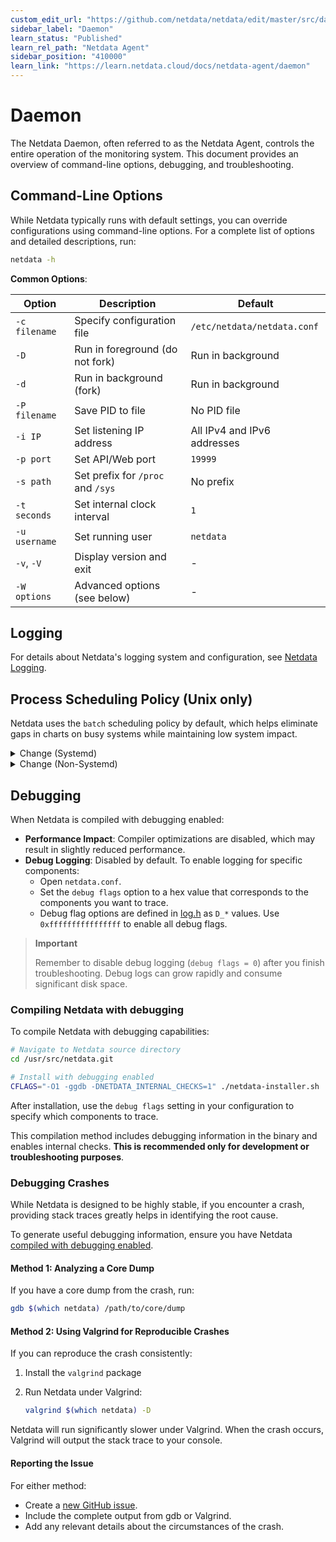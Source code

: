 ```yaml
---
custom_edit_url: "https://github.com/netdata/netdata/edit/master/src/daemon/README.md"
sidebar_label: "Daemon"
learn_status: "Published"
learn_rel_path: "Netdata Agent"
sidebar_position: "410000"
learn_link: "https://learn.netdata.cloud/docs/netdata-agent/daemon"
---
```


# Daemon

The Netdata Daemon, often referred to as the Netdata Agent, controls the entire operation of the monitoring system. This document provides an overview of command-line options, debugging, and troubleshooting.

## Command-Line Options

While Netdata typically runs with default settings, you can override configurations using command-line options. For a complete list of options and detailed descriptions, run:

```sh
netdata -h
```

**Common Options**:

| Option        | Description                       | Default                     |
|---------------|-----------------------------------|-----------------------------|
| `-c filename` | Specify configuration file        | `/etc/netdata/netdata.conf` |
| `-D`          | Run in foreground (do not fork)   | Run in background           |
| `-d`          | Run in background (fork)          | Run in background           |
| `-P filename` | Save PID to file                  | No PID file                 |
| `-i IP`       | Set listening IP address          | All IPv4 and IPv6 addresses |
| `-p port`     | Set API/Web port                  | `19999`                     |
| `-s path`     | Set prefix for `/proc` and `/sys` | No prefix                   |
| `-t seconds`  | Set internal clock interval       | `1`                         |
| `-u username` | Set running user                  | `netdata`                   |
| `-v`, `-V`    | Display version and exit          | -                           |
| `-W options`  | Advanced options (see below)      | -                           |

## Logging

For details about Netdata's logging system and configuration, see [Netdata Logging](/docs/developer-and-contributor-corner/libnetdata/log).

## Process Scheduling Policy (Unix only)

Netdata uses the `batch` scheduling policy by default, which helps eliminate gaps in charts on busy systems while maintaining low system impact.


<details>
<summary>Change (Systemd)</summary>

When Netdata runs under systemd as the `netdata` user, it can’t directly modify its scheduling policy and priority. Instead, configure these settings through systemd.

1. Use the following command to edit the systemd service (requires root privileges):

   ```bash
   systemctl edit netdata
   ```

2. Below are the available scheduling options. Uncomment and adjust the values according to your needs:

   ```bash
   [Service]
   ## CPU Scheduling Policy
   ## Options: other (system default) | batch | idle | fifo | rr
   #CPUSchedulingPolicy=other

   ## CPU Scheduling Priority (for fifo and rr policies)
   ## Range: 1 (lowest) to 99 (highest)
   ## Note: Netdata can only reduce this value via netdata.conf
   #CPUSchedulingPriority=1

   ## Process Nice Level (for other and batch policies)
   ## Range: -20 (highest) to 19 (lowest)
   ## Note: Netdata can only increase this value via netdata.conf
   #Nice=0
   ```

3. Configure Netdata to preserve systemd settings by editing `netdata.conf`:
      ```text
         [global]
            process scheduling policy = keep
      ```

4. [Restart](/docs/netdata-agent/maintenance/service-control) netdata service.

</details>


<details>
<summary>Change (Non-Systemd)</summary>

To modify the scheduling policy, [edit](/docs/netdata-agent/configuration#edit-a-configuration-file-using-edit-config) `netdata.conf`:

```text
[global]
  process scheduling policy = idle
```

**Available Policies**:

| Policy         | Description                                                                                                               |
|----------------|---------------------------------------------------------------------------------------------------------------------------|
| `batch`        | Similar to `other` but treats the thread as CPU-intensive, applying a mild scheduling penalty. This is Netdata's default. |
| `idle`         | Uses CPU only when available (lower than nice 19). Under extreme system load, may cause 1-2 second gaps in charts.        |
| `other`/`nice` | Linux's default process policy. Uses dynamic priorities based on the process's `nice` level.                              |
| `fifo`         | Requires static priorities above 0. Immediately preempts `other`, `batch`, or `idle` threads. No time slicing.            |
| `rr`           | Enhanced `fifo` with maximum time quantum for each thread.                                                                |
| `keep`/`none`  | Maintains existing scheduling policy and priority settings.                                                               |

For additional details about process scheduling, see [man sched](https://man7.org/linux/man-pages/man7/sched.7.html).

**FIFO and RR Priority**:

When using `fifo` or `rr` policies, you can set the process priority in `netdata.conf`:

```text
[global]
    process scheduling priority = 0
```

Priority values range from 0 to 99, with higher values indicating higher process importance.

**Nice Level**

For `other`, `nice`, or `batch` policies, you can adjust the nice level:

```text
[global]
    process nice level = 19
```

The nice level ranges from -20 (the highest priority) to 19 (the lowest priority). A higher value means the process is "nicer" to other processes by using fewer CPU resources.

</details>

## Debugging

When Netdata is compiled with debugging enabled:

- **Performance Impact**: Compiler optimizations are disabled, which may result in slightly reduced performance.
- **Debug Logging**: Disabled by default. To enable logging for specific components:
    - Open `netdata.conf`.
    - Set the `debug flags` option to a hex value that corresponds to the components you want to trace.
    - Debug flag options are defined in [log.h](https://raw.githubusercontent.com/netdata/netdata/master/src/libnetdata/log/log.h) as `D_*` values. Use `0xffffffffffffffff` to enable all debug flags.

> **Important**
>
> Remember to disable debug logging (`debug flags = 0`) after you finish troubleshooting. Debug logs can grow rapidly and consume significant disk space.

### Compiling Netdata with debugging

To compile Netdata with debugging capabilities:

```sh
# Navigate to Netdata source directory
cd /usr/src/netdata.git

# Install with debugging enabled
CFLAGS="-O1 -ggdb -DNETDATA_INTERNAL_CHECKS=1" ./netdata-installer.sh
```

After installation, use the `debug flags` setting in your configuration to specify which components to trace.

This compilation method includes debugging information in the binary and enables internal checks. **This is recommended only for development or troubleshooting purposes**.

### Debugging Crashes

While Netdata is designed to be highly stable, if you encounter a crash, providing stack traces greatly helps in identifying the root cause.

To generate useful debugging information, ensure you have Netdata [compiled with debugging enabled](#debugging).

#### Method 1: Analyzing a Core Dump

If you have a core dump from the crash, run:

```sh
gdb $(which netdata) /path/to/core/dump
```

#### Method 2: Using Valgrind for Reproducible Crashes

If you can reproduce the crash consistently:

1. Install the `valgrind` package
2. Run Netdata under Valgrind:

   ```sh
   valgrind $(which netdata) -D
   ```

Netdata will run significantly slower under Valgrind. When the crash occurs, Valgrind will output the stack trace to your console.

#### Reporting the Issue

For either method:

- Create a [new GitHub issue](https://github.com/netdata/netdata/issues/new/choose).
- Include the complete output from gdb or Valgrind.
- Add any relevant details about the circumstances of the crash.
